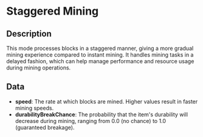 # Staggered Mining

## Description

  
This mode processes blocks in a staggered manner, giving a more gradual mining experience compared to instant mining. It handles mining tasks in a delayed fashion, which can help manage performance and resource usage during mining operations.

## Data

- **speed**:  The rate at which blocks are mined. Higher values result in faster mining speeds.
- **durabilityBreakChance**:  The probability that the item's durability will decrease during mining, ranging from 0.0 (no chance) to 1.0 (guaranteed breakage).

